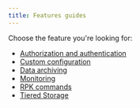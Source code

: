 ```yaml
---
title: Features guides
---
```


Choose the feature you're looking for:

- [Authorization and authentication](/docs/security/acls) 
- [Custom configuration](/docs/cluster-administration/configuration) 
- [Data archiving](/docs/data-management/data-archiving) 
- [Monitoring](/docs/cluster-administration/monitoring) 
- [RPK commands](/docs/reference/rpk-commands)
- [Tiered Storage](/docs/data-management/tiered-storage)
